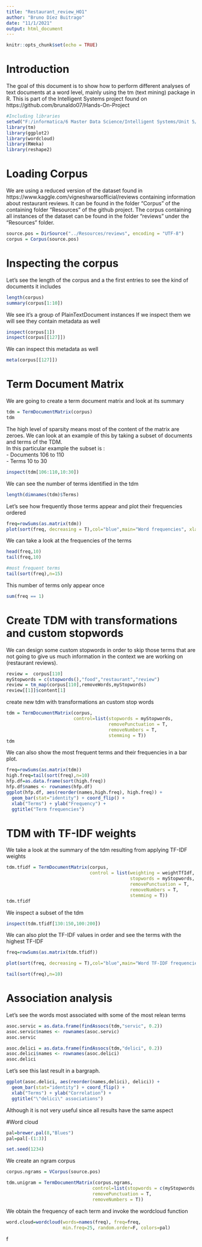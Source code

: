 ```yaml
---
title: "Restaurant_review_HO1"
author: "Bruno Díez Buitrago"
date: "11/1/2021"
output: html_document
---
```


```r
knitr::opts_chunk$set(echo = TRUE)
```


# Introduction

The goal of this document is to show how to perform different analyses of text documents at a word level, mainly using the tm (text mining) package in R.
This is part of the Intelligent Systems project found on https://github.com/brunaldo07/Hands-On-Project

```r
#Including libraries
setwd("F:/informatica/6 Master Data Science/Intelligent Systems/Unit 5/Hands-On-Project/Hands On 1")
library(tm)
library(ggplot2)
library(wordcloud)
library(RWeka)
library(reshape2)
```


# Loading Corpus

We are using a reduced version of the dataset found in https://www.kaggle.com/vigneshwarsofficial/reviews  containing information about restaurant reviews. 
It can be found in the folder "Corpus" of the containing folder "Resources" of the github project.
The corpus containing all instances of the dataset can be found in the folder "reviews" under the "Resources" folder. 

```r
source.pos = DirSource("../Resources/reviews", encoding = "UTF-8")
corpus = Corpus(source.pos)
```


# Inspecting the corpus


Let's see the length of the corpus and a the first entries to see the kind of documents it includes

```r
length(corpus)
summary(corpus[1:10])

```
We see it's a group of PlainTextDocument instances
If we inspect them we will see they contain metadata as well

```r
inspect(corpus[1])
inspect(corpus[[127]])
```
We can inspect this metadata as well

```r
meta(corpus[[127]])

```



# Term Document Matrix
We are going to create a term document matrix and look at its summary
```r
tdm = TermDocumentMatrix(corpus)
tdm
```
The high level of sparsity means most of the content of the matrix are zeroes. We can look at an example of this by taking a subset of documents and terms of the TDM.  
In this particular example the subset is :  
- Documents 106 to 110  
- Terms 10 to 30

```r
inspect(tdm[106:110,10:30])
```

We can see the number of terms identified in the tdm

```r
length(dimnames(tdm)$Terms)

```
Let's see how frequently those terms appear and plot their frequencies ordered 
```r
freq=rowSums(as.matrix(tdm))
plot(sort(freq, decreasing = T),col="blue",main="Word frequencies", xlab="Frequency-based rank", ylab = "Frequency")

```
  
We can take a look at the frequencies of the terms

```r
head(freq,10)
tail(freq,10)

#most frequent terms
tail(sort(freq),n=15)
```


This number of terms only appear once
```r
sum(freq == 1)
```
# Create TDM with transformations and custom stopwords

We can design some custom stopwords in order to skip those terms that are not going to give us much information in the context we are working on (restaurant reviews).
```r

review =  corpus[110]
myStopwords = c(stopwords(),"food","restaurant","review")
review = tm_map(corpus[110],removeWords,myStopwords)
review[[1]]$content[1]
```
create new tdm with transformations an custom stop words

```r
tdm = TermDocumentMatrix(corpus,
                         control=list(stopwords = myStopwords,
                                      removePunctuation = T, 
                                      removeNumbers = T,
                                      stemming = T))
tdm
```
We can also show the most frequent terms and their frequencies in a bar plot.
```r
freq=rowSums(as.matrix(tdm))
high.freq=tail(sort(freq),n=10)
hfp.df=as.data.frame(sort(high.freq))
hfp.df$names <- rownames(hfp.df) 
ggplot(hfp.df, aes(reorder(names,high.freq), high.freq)) +
  geom_bar(stat="identity") + coord_flip() + 
  xlab("Terms") + ylab("Frequency") +
  ggtitle("Term frequencies")
```

# TDM with TF-IDF weights

We take a look at the summary of the tdm resulting from applying TF-IDF weights
```r
tdm.tfidf = TermDocumentMatrix(corpus,
                               control = list(weighting = weightTfIdf,
                                              stopwords = myStopwords, 
                                              removePunctuation = T,
                                              removeNumbers = T,
                                              stemming = T))
tdm.tfidf

```
We inspect a subset of the tdm
```r
inspect(tdm.tfidf[130:150,100:200])

```

We can also plot the TF-IDF values in order and see the terms with the highest TF-IDF
```r
freq=rowSums(as.matrix(tdm.tfidf))

plot(sort(freq, decreasing = T),col="blue",main="Word TF-IDF frequencies", xlab="TF-IDF-based rank", ylab = "TF-IDF")
```
```r
tail(sort(freq),n=10)

```
# Association analysis 
Let's see the words most associated with some of the most relean terms
```r
asoc.servic = as.data.frame(findAssocs(tdm,"servic", 0.2))
asoc.servic$names <- rownames(asoc.servic)
asoc.servic
```
```r
asoc.delici = as.data.frame(findAssocs(tdm,"delici", 0.2))
asoc.delici$names <- rownames(asoc.delici)
asoc.delici
```
Let's see this last result in a bargraph. 
```r
ggplot(asoc.delici, aes(reorder(names,delici), delici)) +   
  geom_bar(stat="identity") + coord_flip() + 
  xlab("Terms") + ylab("Correlation") +
  ggtitle("\"delici\" associations")
```
Although it is not very useful since all results have the same aspect

#Word cloud
```r
pal=brewer.pal(8,"Blues")
pal=pal[-(1:3)]

set.seed(1234)
```

We create an ngram corpus
```r
corpus.ngrams = VCorpus(source.pos)

tdm.unigram = TermDocumentMatrix(corpus.ngrams,
                                control=list(stopwords = c(myStopwords,"s","ve"),
                                removePunctuation = T, 
                                removeNumbers = T)) 
```

We obtain the frequency of each term and invoke the wordcloud function

```r
word.cloud=wordcloud(words=names(freq), freq=freq,
                     min.freq=25, random.order=F, colors=pal)
```


f